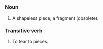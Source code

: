 =={{En}}==
===Noun===
# A shapeless piece; a fragment (obsolete).

===Transitive verb===
# To tear to pieces.